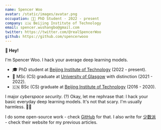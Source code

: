 ```yaml
---
name: Spencer Woo
avatar: /static/images/avatar.png
occupation: 👨‍🎓 PhD Student · 2022 - present
company: 🇨🇳 Beijing Institute of Technology
email: spencer.wushangbo@gmail.com
twitter: https://twitter.com/@realSpencerWoo
github: https://github.com/spencerwooo
---
```


**👋 Hey!**

I'm Spencer Woo. I hack your average deep learning models.

- 🎓 PhD student at [Beijing Institute of Technology](https://cst.bit.edu.cn/) (2022 - present).
- 🏴󠁧󠁢󠁳󠁣󠁴󠁿 MSc (CS) graduate at [University of Glasgow](https://www.gla.ac.uk/) with distinction (2021 - 2022).
- 🇨🇳 BSc (CS) graduate at [Beijing Institute of Technology](https://cs.bit.edu.cn/) (2016 - 2020).

I major _cyberspace security_. (?) Okay, let me rephrase that: I hack your basic everyday deep learning models. It's not
that scary. I'm usually harmless. 😶‍🌫️

I do some open-source work - check [GitHub](https://github.com/spencerwooo) for that. I also write for
[少数派](https://sspai.com/u/spencerwoo/posts) - check their website for my previous articles.
